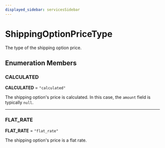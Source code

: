 ```yaml
---
displayed_sidebar: servicesSidebar
---
```



# ShippingOptionPriceType

The type of the shipping option price.

## Enumeration Members

### CALCULATED

 **CALCULATED** = ``"calculated"``

The shipping option's price is calculated. In this case, the `amount` field is typically `null`.

___

### FLAT\_RATE

 **FLAT\_RATE** = ``"flat_rate"``

The shipping option's price is a flat rate.
